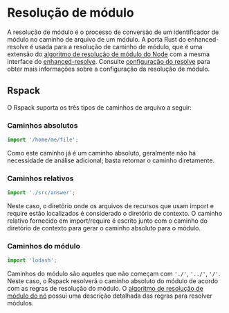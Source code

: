 # Resolução de módulo

A resolução de módulo é o processo de conversão de um identificador de módulo no caminho de arquivo de um módulo. A porta Rust do enhanced-resolve é usada para a resolução de caminho de módulo, que é uma extensão do [algoritmo de resolução de módulo do Node](https://nodejs.org/api/modules.html#modules_all_together) com a mesma interface do [enhanced-resolve](https://github.com/webpack/enhanced-resolve). Consulte [configuração do resolve](/config/resolve) para obter mais informações sobre a configuração da resolução de módulo.

## Rspack

O Rspack suporta os três tipos de caminhos de arquivo a seguir:

### Caminhos absolutos

```js
import '/home/me/file';
```

Como este caminho já é um caminho absoluto, geralmente não há necessidade de análise adicional; basta retornar o caminho diretamente.

### Caminhos relativos

```js
import './src/answer';
```

Neste caso, o diretório onde os arquivos de recursos que usam import e require estão localizados é considerado o diretório de contexto. O caminho relativo fornecido em import/require é escrito junto com o caminho do diretório de contexto para gerar o caminho absoluto para o módulo.

### Caminhos do módulo

```js
import 'lodash';
```

Caminhos do módulo são aqueles que não começam com `'./'`, `'../'`, `'/'`. Neste caso, o Rspack resolverá o caminho absoluto do módulo de acordo com as regras de resolução do módulo. O [algoritmo de resolução de módulo do nó](https://nodejs.org/api/modules.html#modules_all_together) possui uma descrição detalhada das regras para resolver módulos.
